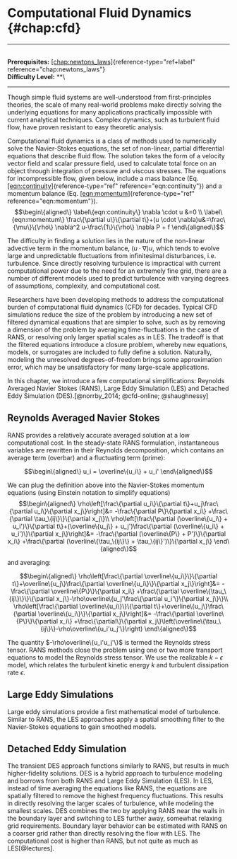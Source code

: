 # Computational Fluid Dynamics \{#chap:cfd\}

------------------------------------------------------------------------

\
**Prerequisites:**
[\[chap:newtons_laws\]](#chap:newtons_laws)\{reference-type="ref+label"
reference="chap:newtons_laws"\}\
**Difficulty Level:** \*\*\

------------------------------------------------------------------------

Though simple fluid systems are well-understood from first-principles
theories, the scale of many real-world problems make directly solving
the underlying equations for many applications practically impossible
with current analytical techniques. Complex dynamics, such as turbulent
fluid flow, have proven resistant to easy theoretic analysis.

Computational fluid dynamics is a class of methods used to numerically
solve the Navier-Stokes equations, the set of non-linear, partial
differential equations that describe fluid flow. The solution takes the
form of a velocity vector field and scalar pressure field, used to
calculate total force on an object through integration of pressure and
viscous stresses. The equations for incompressible flow, given below,
include a mass balance (Eq.
[\[eqn:continuity\]](#eqn:continuity)\{reference-type="ref"
reference="eqn:continuity"\}) and a momentum balance (Eq.
[\[eqn:momentum\]](#eqn:momentum)\{reference-type="ref"
reference="eqn:momentum"\}). $$\begin\{aligned\}
\label\{eqn:continuity\}
\nabla \cdot u &=0 \\
\label\{eqn:momentum\}
\frac\{\partial u\}\{\partial t\}+(u \cdot \nabla)u&=\frac\{\mu\}\{\rho\} \nabla^2 u-\frac\{1\}\{\rho\} \nabla P + f
\end\{aligned\}$$

The difficulty in finding a solution lies in the nature of the
non-linear advective term in the momentum balance, $(u \cdot \nabla)u$,
which tends to evolve large and unpredictable fluctuations from
infinitesimal disturbances, i.e. turbulence. Since directly resolving
turbulence is impractical with current computational power due to the
need for an extremely fine grid, there are a number of different models
used to predict turbulence with varying degrees of assumptions,
complexity, and computational cost.

Researchers have been developing methods to address the computational
burden of computational fluid dynamics (CFD) for decades. Typical CFD
simulations reduce the size of the problem by introducing a new set of
filtered dynamical equations that are simpler to solve, such as by
removing a dimension of the problem by averaging time-fluctuations in
the case of RANS, or resolving only larger spatial scales as in LES. The
tradeoff is that the filtered equations introduce a closure problem,
whereby new equations, models, or surrogates are included to fully
define a solution. Naturally, modeling the unresolved degrees-of-freedom
brings some approximation error, which may be unsatisfactory for many
large-scale applications.

In this chapter, we introduce a few computational simplifications:
Reynolds Averaged Navier Stokes (RANS), Large Eddy Simulation (LES) and
Detached Eddy Simulation (DES).[@norrby_2014; @cfd-online; @shaughnessy]

## Reynolds Averaged Navier Stokes

RANS provides a relatively accurate averaged solution at a low
computational cost. In the steady-state RANS formulation, instantaneous
variables are rewritten in their Reynolds decomposition, which contains
an average term (overbar) and a fluctuating term (prime):

$$\begin\{aligned\}
u_i = \overline\{u_i\} + u_i'
\end\{aligned\}$$

We can plug the definition above into the Navier-Stokes momentum
equations (using Einstein notation to simplify equations)
$$\begin\{aligned\}
\rho\left[\frac\{\partial u_i\}\{\partial t\}+u_j\frac\{\partial u_i\}\{\partial x_j\}\right]&= -\frac\{\partial P\}\{\partial x_i\} +\frac\{\partial \tau_\{ij\}\}\{\partial x_j\}\\
\rho\left[\frac\{\partial (\overline\{u_i\} + u_i')\}\{\partial t\}+(\overline\{u_j\} + u_j')\frac\{\partial (\overline\{u_i\} + u_i')\}\{\partial x_j\}\right]&= -\frac\{\partial (\overline\{P\} + P')\}\{\partial x_i\} +\frac\{\partial (\overline\{\tau_\{ij\}\} + \tau_\{ij\}')\}\{\partial x_j\}
\end\{aligned\}$$

and averaging:

$$\begin\{aligned\}
\rho\left[\frac\{\partial \overline\{u_i\}\}\{\partial t\}+\overline\{u_j\}\frac\{\partial \overline\{u_i\}\}\{\partial x_j\}\right]&= -\frac\{\partial \overline\{P\}\}\{\partial x_i\} +\frac\{\partial \overline\{\tau_\{ij\}\}\}\{\partial x_j\}-\rho\overline\{u_j'\frac\{\partial u_i'\}\{\partial x_j\}\}\\
\rho\left[\frac\{\partial \overline\{u_i\}\}\{\partial t\}+\overline\{u_j\}\frac\{\partial \overline\{u_i\}\}\{\partial x_j\}\right]&= -\frac\{\partial \overline\{P\}\}\{\partial x_i\} +\frac\{\partial\}\{\partial x_j\}\left(\overline\{\tau_\{ij\}\}-\rho\overline\{u_i'u_j'\}\right)
\end\{aligned\}$$

The quantity $-\rho\overline\{u_i'u_j'\}$ is termed the Reynolds stress
tensor. RANS methods close the problem using one or two more transport
equations to model the Reynolds stress tensor. We use the realizable
$k-\epsilon$ model, which relates the turbulent kinetic energy $k$ and
turbulent dissipation rate $\epsilon$.

## Large Eddy Simulations

Large eddy simulations provide a first mathematical model of turbulence.
Similar to RANS, the LES approaches apply a spatial smoothing filter to
the Navier-Stokes equations to gain smoothed models.

## Detached Eddy Simulation

The transient DES approach functions similarly to RANS, but results in
much higher-fidelity solutions. DES is a hybrid approach to turbulence
modeling and borrows from both RANS and Large Eddy Simulation (LES). In
LES, instead of time averaging the equations like RANS, the equations
are spatially filtered to remove the highest frequency fluctuations.
This results in directly resolving the larger scales of turbulence,
while modeling the smallest scales. DES combines the two by applying
RANS near the walls in the boundary layer and switching to LES further
away, somewhat relaxing grid requirements. Boundary layer behavior can
be estimated with RANS on a coarser grid rather than directly resolving
the flow with LES. The computational cost is higher than RANS, but not
quite as much as LES[@lectures].
